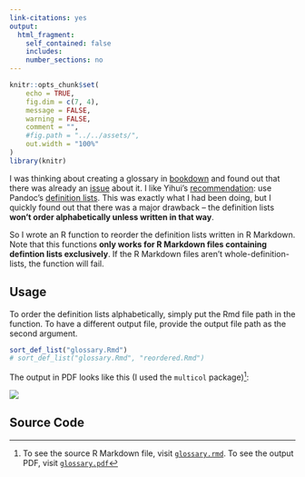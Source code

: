 ```yaml
---
link-citations: yes
output:
  html_fragment:
    self_contained: false
    includes:
    number_sections: no
---
```

<!--For external images, set self_contained: false-->

<!--yaml
---
layout: post
mermaid: false
mathjax2: false
mathjax: false
highlight: true
title: "Create a Glossary in R Markdown"
description: "Use Pandoc definition list to make glossary in R Markdown"
tags: [R, R Markdown, R-bloggers]
---
yaml-->

```r
knitr::opts_chunk$set(
	echo = TRUE,
	fig.dim = c(7, 4),
	message = FALSE,
	warning = FALSE,
	comment = "",
	#fig.path = "../../assets/",
	out.width = "100%"
)
library(knitr)
```


I was thinking about creating a glossary in [bookdown](https://bookdown.org/yihui/bookdown/) and found out that there was already an [issue](https://github.com/rstudio/bookdown/issues/199) about it. I like Yihui's [recommendation](https://github.com/rstudio/bookdown/issues/199#issuecomment-246888361): use Pandoc's [definition lists](http://pandoc.org/MANUAL.html#definition-lists).<!--more-->
This was exactly what I had been doing, but I quickly found out that there was a major drawback -- the definition lists **won't order alphabetically unless written in that way**.

So I wrote an R function to reorder the definition lists written in R Markdown. Note that this functions **only works for R Markdown files containing defintion lists exclusively**. If the R Markdown files aren't whole-definition-lists, the function will fail.


## Usage

To order the definition lists alphabetically, simply put the Rmd file path in the function. To have a different output file, provide the output file path as the second argument.
```r
sort_def_list("glossary.Rmd")
# sort_def_list("glossary.Rmd", "reordered.Rmd")
```

The output in PDF looks like this (I used the `multicol` package)[^source]:

![](https://raw.githubusercontent.com/liao961120/liao961120.github.io/master/post_source/glossary-maker/glossary.png)

## Source Code

<script src="https://gist.github.com/liao961120/bdae1d0c1c7d90da8ae201899c69b40b.js"></script>


[^source]: To see the source R Markdown file, visit [`glossary.rmd`](https://github.com/liao961120/liao961120.github.io/blob/master/post_source/glossary-maker/glossary.rmd). To see the output PDF, visit [`glossary.pdf`](https://github.com/liao961120/liao961120.github.io/blob/master/post_source/glossary-maker/glossary.pdf)